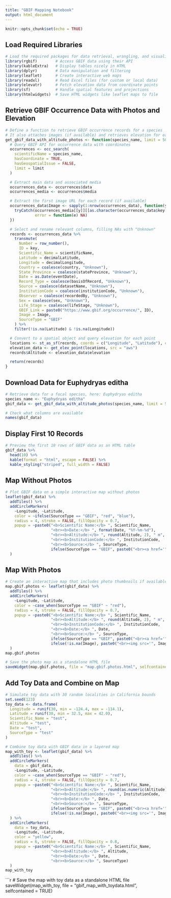 ```yaml
---
title: "GBIF Mapping Notebook"
output: html_document
---
```


```r
knitr::opts_chunk$set(echo = TRUE)
```

## Load Required Libraries
```r
# Load the required packages for data retrieval, wrangling, and visualisation
library(rgbif)        # Access GBIF data using their API
library(kableExtra)   # Display tables nicely in HTML
library(dplyr)        # Data manipulation and filtering
library(leaflet)      # Create interactive web maps
library(readxl)       # Read Excel files (for custom or local data)
library(elevatr)      # Fetch elevation data from coordinate points
library(sf)           # Handle spatial features and projections
library(htmlwidgets)  # Save HTML widgets like leaflet maps to file
```

## Retrieve GBIF Occurrence Data with Photos and Elevation
```r
# Define a function to retrieve GBIF occurrence records for a species
# It also attaches images (if available) and retrieves elevation for each point
get_gbif_data_with_altitude_photos <- function(species_name, limit = 50) {
  # Query GBIF API for occurrence data with coordinates
  occurrences <- occ_search(
    scientificName = species_name,
    hasCoordinate = TRUE,
    hasGeospatialIssue = FALSE,
    limit = limit
  )

  # Extract main data and associated media
  occurrences_data <- occurrences$data
  occurrences_media <- occurrences$media

  # Extract the first image URL for each record (if available)
  occurrences_data$Image <- sapply(1:nrow(occurrences_data), function(y) {
    tryCatch(occurrences_media[[y]][[as.character(occurrences_data$key[y])]][[1]]$identifier, 
             error = function(e) NA)
  })

  # Select and rename relevant columns, filling NAs with "Unknown"
  records <- occurrences_data %>%
    transmute(
      Number = row_number(),
      ID = key,
      Scientific_Name = scientificName,
      Latitude = decimalLatitude,
      Longitude = decimalLongitude,
      Country = coalesce(country, "Unknown"),
      State_Province = coalesce(stateProvince, "Unknown"),
      Date = as.Date(eventDate),
      Record_Type = coalesce(basisOfRecord, "Unknown"),
      Source = coalesce(datasetName, "Unknown"),
      InstitutionCode = coalesce(institutionCode, "Unknown"),
      Observer = coalesce(recordedBy, "Unknown"),
      Sex = coalesce(sex, "Unknown"),
      Life_Stage = coalesce(lifeStage, "Unknown"),
      GBIF_Link = paste0("https://www.gbif.org/occurrence/", ID),
      Image = Image,
      SourceType = "GBIF"
    ) %>%
    filter(!is.na(Latitude) & !is.na(Longitude))

  # Convert to a spatial object and query elevation for each point
  locations <- st_as_sf(records, coords = c("Longitude", "Latitude"), crs = 4326)
  elevation_data <- get_elev_point(locations, src = "aws")
  records$Altitude <- elevation_data$elevation

  return(records)
}
```

## Download Data for Euphydryas editha
```r
# Retrieve data for a focal species, here: Euphydryas editha
species_name <- "Euphydryas editha"
gbif_data <- get_gbif_data_with_altitude_photos(species_name, limit = 5000)

# Check what columns are available
names(gbif_data)
```

## Display First 10 Records
```r
# Preview the first 10 rows of GBIF data as an HTML table
gbif_data %>%
  head(10) %>%
  kable(format = "html", escape = FALSE) %>%
  kable_styling("striped", full_width = FALSE)
```

## Map Without Photos
```r
# Plot GBIF data on a simple interactive map without photos
leaflet(gbif_data) %>%
  addTiles() %>%
  addCircleMarkers(
    ~Longitude, ~Latitude,
    color = ~ifelse(SourceType == "GBIF", "red", "blue"),
    radius = 4, stroke = FALSE, fillOpacity = 0.7,
    popup = ~paste0("<b>Scientific Name:</b> ", Scientific_Name,
                    "<br><b>Date:</b> ", format(Date, "%Y-%m-%d"),
                    "<br><b>Altitude:</b> ", round(Altitude, 2), " m",
                    "<br><b>InstitutionCode:</b> ", InstitutionCode,
                    "<br><b>Source:</b> ", SourceType,
                    ifelse(SourceType == "GBIF", paste0("<br><a href='", GBIF_Link, "' target='_blank'>View on GBIF</a>"), ""))
  )
```

## Map With Photos
```r
# Create an interactive map that includes photo thumbnails if available
map.gbif.photos <- leaflet(gbif_data) %>%
  addTiles() %>%
  addCircleMarkers(
    ~Longitude, ~Latitude,
    color = ~case_when(SourceType == "GBIF" ~ "red"),
    radius = 4, stroke = FALSE, fillOpacity = 0.7,
    popup = ~paste0("<b>Scientific Name:</b> ", Scientific_Name,
                    "<br><b>Altitude:</b> ", round(Altitude, 2), " m",
                    "<br><b>InstitutionCode:</b> ", InstitutionCode,
                    "<br><b>Date:</b> ", Date,
                    "<br><b>Source:</b> ", SourceType,
                    ifelse(SourceType == "GBIF", paste0("<br><a href='", GBIF_Link, "' target='_blank'>View on GBIF</a>"), ""),
                    ifelse(!is.na(Image), paste0("<br><img src='", Image, "' width='150' height='150'>"), ""))
  )
map.gbif.photos
```

```r
# Save the photo map as a standalone HTML file
saveWidget(map.gbif.photos, file = "map.gbif.photos.html", selfcontained = TRUE)
```

## Add Toy Data and Combine on Map
```r
# Simulate toy data with 30 random localities in California bounds
set.seed(123)
toy_data <- data.frame(
  Longitude = runif(30, min = -124.4, max = -114.1),
  Latitude = runif(30, min = 32.5, max = 42.0),
  Scientific_Name = "test",
  Altitude = "test",
  Date = "test",
  SourceType = "test"
)

# Combine toy data with GBIF data in a layered map
map_with_toy <- leaflet(gbif_data) %>%
  addTiles() %>%
  addCircleMarkers(
    data = gbif_data,
    ~Longitude, ~Latitude,
    color = ~case_when(SourceType == "GBIF" ~ "red"),
    radius = 4, stroke = FALSE, fillOpacity = 0.7,
    popup = ~paste0("<b>Scientific Name:</b> ", Scientific_Name,
                    "<br><b>Altitude:</b> ", round(as.numeric(Altitude), 2), " m",
                    "<br><b>InstitutionCode:</b> ", InstitutionCode,
                    "<br><b>Date:</b> ", Date,
                    "<br><b>Source:</b> ", SourceType,
                    ifelse(SourceType == "GBIF", paste0("<br><a href='", GBIF_Link, "' target='_blank'>View on GBIF</a>"), ""),
                    ifelse(!is.na(Image), paste0("<br><img src='", Image, "' width='150' height='150'>"), ""))
  ) %>%
  addCircleMarkers(
    data = toy_data,
    ~Longitude, ~Latitude,
    color = "yellow",
    radius = 6, stroke = FALSE, fillOpacity = 0.8,
    popup = ~paste0("<b>Scientific Name:</b> ", Scientific_Name,
                    "<br><b>Altitude:</b> ", Altitude,
                    "<br><b>Date:</b> ", Date,
                    "<br><b>Source:</b> ", SourceType)
  )
map_with_toy
```

```r
# Save the map with toy data as a standalone HTML file
saveWidget(map_with_toy, file = "gbif_map_with_toydata.html", selfcontained = TRUE)